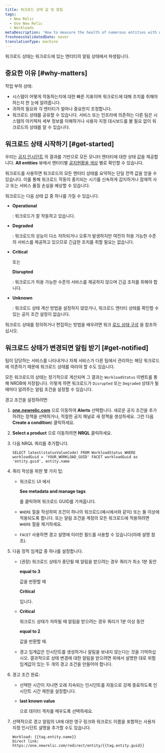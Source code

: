 ```yaml
---
title: 워크로드 상태 값 및 알림
tags:
  - New Relic
  - Use New Relic
  - Workloads
metaDescription: 'How to measure the health of numerous entities with workload status, and alert on workload status.'
freshnessValidatedDate: never
translationType: machine
---
```


워크로드 상태는 워크로드에 있는 엔터티의 알림 상태에서 파생됩니다.

## 중요한 이유 [#why-matters]

작업 부하 상태:

* 시스템이 어떻게 작동하는지에 대한 빠른 지표이며 워크로드에 대해 조치를 취해야 하는지 한 눈에 알려줍니다.
* 귀하의 필요와 각 엔터티가 얼마나 중요한지 조정합니다.
* 워크로드 상태를 공유할 수 있습니다. 서비스 또는 인프라에 의존하는 다른 팀은 시스템의 아키텍처 세부 정보를 이해하거나 사용자 지정 대시보드를 볼 필요 없이 워크로드의 상태를 알 수 있습니다.

## 워크로드 상태 시작하기 [#get-started]

우리는 [공지 인시던트](/docs/alerts) 의 결과를 기반으로 모든 모니터 엔터티에 대한 상태 값을 제공합니다. <DoNotTranslate>**All entities**</DoNotTranslate> 뷰에서 엔터티별 [공지현황을 색상](/docs/alerts/new-relic-alerts/configuring-alert-policies/identify-entities-without-alert-policies#colors) 별로 확인할 수 있습니다.

워크로드를 사용하면 워크로드의 모든 엔터티 상태를 요약하는 단일 전역 값을 얻을 수 있습니다. 이를 통해 워크로드 작동이 중지되는 시기를 신속하게 감지하거나 잠재적 사고 또는 서비스 품질 손실을 예상할 수 있습니다.

워크로드는 다음 상태 값 중 하나를 가질 수 있습니다.

* <DoNotTranslate>**Operational**</DoNotTranslate>

  : 워크로드가 잘 작동하고 있습니다.

* <DoNotTranslate>**Degraded**</DoNotTranslate>

  : 워크로드의 성능이 다소 저하되거나 오류가 발생하지만 여전히 허용 가능한 수준의 서비스를 제공하고 있으므로 긴급한 조치를 취할 필요는 없습니다.

* <DoNotTranslate>**Critical**</DoNotTranslate>

  또는

  <DoNotTranslate>**Disrupted**</DoNotTranslate>

  : 워크로드가 허용 가능한 수준의 서비스를 제공하지 않으며 긴급 조치를 취해야 합니다.

* <DoNotTranslate>**Unknown**</DoNotTranslate>

  : 워크로드 상태 계산 방법을 설정하지 않았거나, 워크로드 엔터티 상태를 확인할 수 있는 공지 조건 설정이 없습니다.

워크로드 상태를 정의하거나 편집하는 방법을 배우려면 워크 [로드 상태 구성](/docs/workload-status-configuration) 을 참조하십시오.

## 워크로드 상태가 변경되면 알림 받기 [#get-notified]

팀이 담당하는 서비스를 나타내거나 자체 서비스가 다른 팀에서 관리하는 해당 워크로드에 의존하기 때문에 워크로드 상태를 따라야 할 수도 있습니다.

모든 워크로드의 상태는 정기적으로 계산되며 그 결과는 `WorkloadStatus` 이벤트를 통해 NRDB에 저장됩니다. 이렇게 하면 워크로드가 `Disrupted` 또는 `Degraded` 상태가 될 때마다 알려주는 알림 조건을 설정할 수 있습니다.

경고 조건을 설정하려면:

1. <DoNotTranslate>**[one.newrelic.com](https://one.newrelic.com/all-capabilities)**</DoNotTranslate> 으로 이동하여 <DoNotTranslate>**Alerts**</DoNotTranslate> 선택합니다. 새로운 공지 조건을 추가하려는 정책을 선택하거나, 적절한 공지 채널로 새 정책을 생성하세요. 그런 다음 <DoNotTranslate>**Create a condition**</DoNotTranslate>) 클릭하세요.

2. <DoNotTranslate>**Select a product**</DoNotTranslate> 으로 이동하려면 <DoNotTranslate>**NRQL**</DoNotTranslate> 클릭하세요.

3. 다음 NRQL 쿼리를 추가합니다.

   ```
   SELECT latest(statusValueCode) FROM WorkloadStatus WHERE workloadGuid = 'YOUR_WORKLOAD_GUID' FACET workloadGuid as 'entity.guid', entity.name
   ```

4. 쿼리 작성을 위한 몇 가지 팁:

   * 워크로드 UI 에서

     <DoNotTranslate>**See metadata and manage tags**</DoNotTranslate>

     를 클릭하여 워크로드 GUID를 가져옵니다.

   * `WHERE` 절을 작성하여 조건이 하나의 워크로드(예시에서와 같이) 또는 둘 이상에 적용되도록 합니다. 또는 알림 조건을 계정의 모든 워크로드에 적용하려면 `WHERE` 절을 제거하세요.

   * `FACET` 사용하면 경고 설명에 이러한 필드를 사용할 수 있습니다(아래 설명 참조).

5. 다음 정적 임계값 중 하나를 설정합니다.

   * (권장) 워크로드 상태가 중단될 때 알림을 받으려는 경우 쿼리가 최소 1분 동안

     <DoNotTranslate>**equal to 3**</DoNotTranslate>

     값을 반환할 때

     <DoNotTranslate>**Critical**</DoNotTranslate>

     입니다.

   * <DoNotTranslate>**Critical**</DoNotTranslate>

     워크로드 상태가 저하될 때 알림을 받으려는 경우 쿼리가 1분 이상 동안

     <DoNotTranslate>**equal to 2**</DoNotTranslate>

     값을 반환할 때.

   * 경고 임계값은 인시던트를 생성하거나 알림을 보내지 않는다는 것을 기억하십시오. 결과적으로 상태 변경에 대한 알림을 받으려면 위에서 설명한 대로 위험 임계값이 있는 두 개의 경고 조건을 만들어야 합니다.

6. 경고 조건 완료:

   * 선택한 시간이 지나면 오래 지속되는 인시던트를 자동으로 강제 종료하도록 인시던트 시간 제한을 설정합니다.

   * <DoNotTranslate>**last known value**</DoNotTranslate>

     으로 데이터 격차를 메우도록 선택하세요.

7. 선택적으로 경고 알림의 UI에 대한 영구 링크와 워크로드 이름을 포함하는 사용자 지정 인시던트 설명을 추가할 수도 있습니다.

   ```
   Workload: {{tag.entity.name}}
   Direct link: https://one.newrelic.com/redirect/entity/{{tag.entity.guid}}
   ```